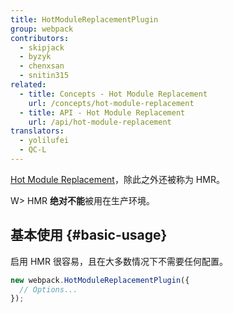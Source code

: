 ```yaml
---
title: HotModuleReplacementPlugin
group: webpack
contributors:
  - skipjack
  - byzyk
  - chenxsan
  - snitin315
related:
  - title: Concepts - Hot Module Replacement
    url: /concepts/hot-module-replacement
  - title: API - Hot Module Replacement
    url: /api/hot-module-replacement
translators:
  - yolilufei
  - QC-L
---
```


 [Hot Module Replacement](/concepts/hot-module-replacement)，除此之外还被称为 HMR。

W> HMR **绝对不能**被用在生产环境。

## 基本使用 {#basic-usage}

启用 HMR 很容易，且在大多数情况下不需要任何配置。

```javascript
new webpack.HotModuleReplacementPlugin({
  // Options...
});
```
